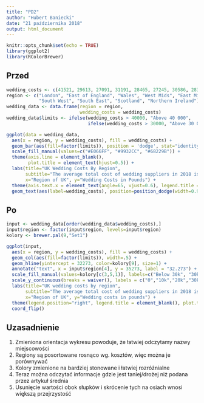 ---
title: "PD2"
author: "Hubert Baniecki"
date: "21 października 2018"
output: html_document
---

```{r setup, include=FALSE}
knitr::opts_chunk$set(echo = TRUE)
library(ggplot2)
library(RColorBrewer)
```

## Przed

```{r, echo=FALSE}

wedding_costs <- c(41521, 29613, 27091, 31191, 28465, 27245, 30586, 28320, 28240, 33406, 31335, 36902)
region <- c("London", "East of England", "Wales", "West Mids", "East Mids", "Yorkshire", "North West", "North East",
            "South West", "South East", "Scotland", "Northern Ireland")
wedding_data <- data.frame(region = region, 
                           wedding_costs = wedding_costs)
wedding_data$limits <- ifelse(wedding_costs > 40000, "Above 40 000", 
                              ifelse(wedding_costs > 30000, "Above 30 000", "Above 20 000"))

```

```{r warning=FALSE, echo=FALSE, out.width = "100%"}
ggplot(data = wedding_data, 
  aes(x = region, y = wedding_costs), fill = wedding_costs) +
  geom_bar(aes(fill=factor(limits)), position = 'dodge', stat="identity", width=.5) +
  scale_fill_manual(values=c("#E066FF", "#9932CC", "#68229B")) +
  theme(axis.line = element_blank(), 
        plot.title = element_text(hjust=0.5)) + 
  labs(title="UK Wedding Costs By Region", 
       subtitle="The average total cost of wedding suppliers in 2018 is 32.273 pounds", 
       x="Region of UK", y="Wedding Costs in Pounds") + 
  theme(axis.text.x = element_text(angle=65, vjust=0.6), legend.title = element_blank()) +
  geom_text(aes(label=wedding_costs), position=position_dodge(width=0.9), vjust=-0.25) 
```

## Po

```{r warning=FALSE, echo=FALSE, out.width = "100%"}
input <- wedding_data[order(wedding_data$wedding_costs),]
input$region <- factor(input$region, levels=input$region)
kolory <- brewer.pal(9,"Set1")

ggplot(input, 
  aes(x = region, y = wedding_costs), fill = wedding_costs) +
  geom_col(aes(fill=factor(limits)), width=.5) +
  geom_hline(yintercept = 32273, color=kolory[9], size=1) +
  annotate("text", x = input$region[4], y = 35273, label = "32.273") +
  scale_fill_manual(values=kolory[c(3,5,1)], labels=c("Below 30k", "30k - 40k", "Above 40k")) +
  scale_y_continuous(breaks = waiver(), labels = c("0","10k","20k","30k","40k")) +
  labs(title="UK wedding costs by region", 
       subtitle="The average total cost of wedding suppliers in 2018 is 32.273 pounds", 
       x="Region of UK", y="Wedding costs in pounds") + 
  theme(legend.position="right", legend.title = element_blank(), plot.title= element_text(hjust=0.5)) +
  coord_flip() 


```

## Uzasadnienie


1. Zmieniona orientacja wykresu powoduje, że łatwiej odczytamy nazwy miejscowości
2. Regiony są posortowane rosnąco wg. kosztów, więc można je porównywać
3. Kolory zmienione na bardziej stonowane i łatwiej rozróżnialne
4. Teraz można odczytać informacje gdzie jest taniej/drożej niż podana przez artykuł średnia
5. Usunięcie wartości obok słupków i skrócenie tych na osiach wnosi większą przejrzystość